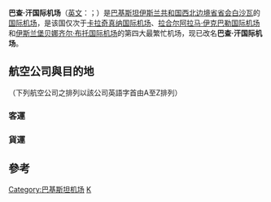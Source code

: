 {{Infobox airport
| name         = <center>巴查·汗国际机场<br><small>{{lang|en|Peshawar International Airport}}</small></center>
| image        = Peshawar-Airport-40023.JPG
| caption      = 
| IATA         = PEW
| ICAO         = OPPS
| type         = [[民用航空|民用]]、[[国际机场|国际]]
| owner        = 
| operator     = [[巴基斯坦民用航空管理局|巴基斯坦民用航空管理局]]
| city-served  = {{PAK}} [[白沙瓦|白沙瓦]]
| location     = {{PAK}} 白沙瓦
| elevation-m  = 353
| coordinates  = {{Coord|33|59|38|N|71|30|53|E|type:airport}}
| website      = 
| metric-elev  = 
| metric-rwy   = 
| r1-number    = 17/35
| r1-length-f  = 9,000
| r1-length-m  = 2,743
| r1-surface   = [[瀝青|瀝青]]
| stat-year    = 
| stat1-header = 
| stat1-data   = 
| stat2-header = 
| stat2-data   = 
| footnotes    = 
}}
'''巴查·汗国际机场'''（[[英文|英文]]：'''{{lang|en|Bacha Khan International Airport}}'''；{{airport codes|PEW|OPPS}}）是[[巴基斯坦伊斯兰共和国|巴基斯坦伊斯兰共和国]][[西北边境省|西北边境省]][[首府|省会]][[白沙瓦|白沙瓦]]的[[国际机场|国际]][[机场|机场]]，是该国仅次于[[卡拉奇|卡拉奇]][[真纳国际机场|真纳国际机场]]、[[拉合尔|拉合尔]][[阿拉马·伊克巴勒国际机场|阿拉马·伊克巴勒国际机场]]和[[伊斯兰堡|伊斯兰堡]][[贝娜齐尔·布托国际机场|贝娜齐尔·布托国际机场]]的第四大最繁忙机场，现已改名'''巴查·汗国际机场'''。

==航空公司與目的地==
（下列航空公司之排列以該公司英語字首由A至Z排列）
===客運===
{{Airport-dest-list
|{{flagicon|UAE}} [[阿拉伯航空|阿拉伯航空]]（G9）| [[沙迦国际机场|沙迦]]
|{{flagicon|PAK}} [[藍色航空_(巴基斯坦)|藍色航空]]（PA）| [[阿布扎比国际机场|阿布達比]]、[[迪拜国际机场|杜拜]]、[[真纳国际机场|喀拉蚩]]
|{{flagicon|PAK}} {{tsl|en|Air Indus||因達斯航空}}（I6）| [[真纳国际机场|喀拉蚩]]
|{{flagicon|UAE}} [[阿联酋航空|阿联酋航空]]（EK）| [[迪拜国际机场|杜拜]]<ref>{{Cite web |url=http://www.brecorder.com/index.php?id=1014423&currPageNo=2&query=&search=&term=&supDate= |title=Emirates resumes Peshawar flights |access-date=2013-09-30 |archive-date=2020-12-16 |archive-url=https://web.archive.org/web/20201216115750/https://www.brecorder.com/index.php?id=1014423&currPageNo=2&query=&search=&term=&supDate= |dead-url=no }}</ref><ref>{{cite web |url=http://www.jang.com.pk/jang/nov2010-daily/04-11-2010/u51760.htm |title=1 - Number One Newspaper of Pakistan - Daily Jang- Jang Group |publisher=Jang.com.pk |date= |accessdate=2012-08-27 |deadurl=yes |archiveurl=https://web.archive.org/web/20120905080534/http://jang.com.pk/jang/nov2010-daily/04-11-2010/u51760.htm |archivedate=2012-09-05 }}</ref>
|{{flagicon|UAE}} [[阿提哈德航空|阿提哈德航空]]（EY）| [[阿布扎比国际机场|阿布達比]]
|{{flagicon|巴林}} [[海灣航空|海灣航空]]（GF）| [[巴林国际机场|巴林]]
|{{nowrap|{{flagicon|SAU}} [[納斯航空|沙烏地阿拉伯拿斯航空]]（XY）}}| [[哈立德国王国际机场|利雅德]]
|{{flagicon|PAK}} [[巴基斯坦國際航空|巴基斯坦國際航空]]（PK）| [[阿布扎比国际机场|阿布達比]]、{{tsl|en|Chitral Airport||奇特拉爾}}、{{tsl|en|Dera Ismail Khan Airport||德拉伊斯麥坎}}、[[哈马德国际机场|杜哈]]、[[迪拜国际机场|杜拜]]、[[伊斯兰堡贝娜齐尔·布托国际机场|伊斯蘭堡]]、[[阿卜杜拉·阿齐兹国王国际机场|吉達]]、[[喀布尔国际机场|喀布爾]]、[[真纳国际机场|喀拉蚩]]、[[吉隆坡国际机场|吉隆坡]]、[[科威特国际机场|科威特]]、[[奎达国际机场|奎達]]、[[哈立德国王国际机场|利雅德]]、{{tsl|en|Zhob Airport||佐布}}
|{{flagicon|QAT}} [[卡塔尔航空|卡塔尔航空]]（QR）<br> 〔[[寰宇一家|寰宇一家]]〕| [[哈马德国际机场|杜哈]]
|{{flagicon|SAU}} [[沙烏地阿拉伯航空|沙烏地阿拉伯航空]]（SV）<br> 〔[[天合聯盟|天合聯盟]]〕 | [[哈立德国王国际机场|利雅德]]
|{{flagicon|SAU}} [[沙欣航空|沙赫航空]]（NL）| [[阿布扎比国际机场|阿布達比]]、{{tsl|en|Al Ain International Airport||艾因}}、[[哈马德国际机场|杜哈]]、[[迪拜国际机场|杜拜]]、[[阿卜杜拉·阿齐兹国王国际机场|吉達]]、[[真纳国际机场|喀拉蚩]]、[[科威特国际机场|科威特]]、[[马斯喀特国际机场|馬斯喀特]]、[[哈立德国王国际机场|利雅德]]、[[沙迦国际机场|沙迦]]
}}

===貨運===
{{Airport-dest-list
|{{nowrap|{{flagicon|PAK}} {{tsl|en|Royal Airlines||皇家航空}}（N/A）}}| 喀拉蚩
}}

==參考==
{{reflist}}

{{DEFAULTSORT: Bacha Khan}}
[[Category:巴基斯坦机场|Category:巴基斯坦机场]]
[[Category:冠以人名的亚洲机场|K]]